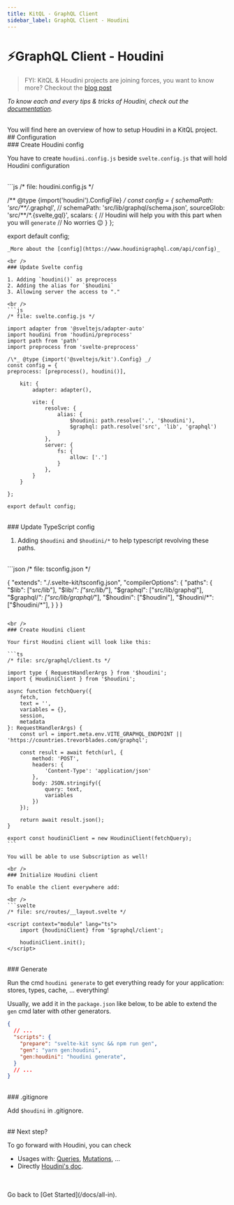 ```yaml
---
title: KitQL - GraphQL Client
sidebar_label: GraphQL Client - Houdini
---
```


# ⚡GraphQL Client - Houdini

> FYI: KitQL & Houdini projects are joining forces, you want to know more? Checkout the [blog post](https://www.the-guild.dev/blog/houdini-and-kitql)

_To know each and every tips & tricks of Houdini, check out the [documentation](https://www.houdinigraphql.com)._

<br />
You will find here an overview of how to setup Houdini in a KitQL project.

<br />
## Configuration

<br />
### Create Houdini config

You have to create `houdini.config.js` beside `svelte.config.js` that will hold Houdini configuration

<br />
```js 
/* file: houdini.config.js */

/** @type {import('houdini').ConfigFile} */
const config = {
	schemaPath: 'src/**/*.graphql',
	// schemaPath: 'src/lib/graphql/schema.json',
	sourceGlob: 'src/**/*.{svelte,gql}',
	scalars: {
		// Houdini will help you with this part when you will `generate`
		// No worries 😉
	}
};

export default config;
```
_More about the [config](https://www.houdinigraphql.com/api/config)_

<br />
### Update Svelte config

1. Adding `houdini()` as preprocess
2. Adding the alias for `$houdini`
3. Allowing server the access to "."

<br />
```js 
/* file: svelte.config.js */

import adapter from '@sveltejs/adapter-auto'
import houdini from 'houdini/preprocess'
import path from 'path'
import preprocess from 'svelte-preprocess'

/\*_ @type {import('@sveltejs/kit').Config} _/
const config = {
preprocess: [preprocess(), houdini()],

	kit: {
		adapter: adapter(),

		vite: {
			resolve: {
				alias: {
					$houdini: path.resolve('.', '$houdini'),
					$graphql: path.resolve('src', 'lib', 'graphql')
				}
			},
			server: {
				fs: {
					allow: ['.']
				}
			},
		}
	}

};

export default config;
```

<br />
### Update TypeScript config

1. Adding `$houdini` and `$houdini/*` to help typescript revolving these paths.

<br />
```json 
/* file: tsconfig.json */

{
	"extends": "./.svelte-kit/tsconfig.json",
	"compilerOptions": {
		"paths": {
			"$lib": ["src/lib"],
			"$lib/*": ["src/lib/*"],
			"$graphql": ["src/lib/graphql"],
			"$graphql/*": ["src/lib/graphql/*"],
			"$houdini": ["$houdini"],
			"$houdini/*": ["$houdini/*"],
		}
	}
}

````

<br />
### Create Houdini client

Your first Houdini client will look like this:

```ts
/* file: src/graphql/client.ts */

import type { RequestHandlerArgs } from '$houdini';
import { HoudiniClient } from '$houdini';

async function fetchQuery({
	fetch,
	text = '',
	variables = {},
	session,
	metadata
}: RequestHandlerArgs) {
	const url = import.meta.env.VITE_GRAPHQL_ENDPOINT || 'https://countries.trevorblades.com/graphql';

	const result = await fetch(url, {
		method: 'POST',
		headers: {
			'Content-Type': 'application/json'
		},
		body: JSON.stringify({
			query: text,
			variables
		})
	});

	return await result.json();
}

export const houdiniClient = new HoudiniClient(fetchQuery);
```

You will be able to use Subscription as well!

<br />
### Initialize Houdini client

To enable the client everywhere add:

<br />
```svelte 
/* file: src/routes/__layout.svelte */

<script context="module" lang="ts">
	import {houdiniClient} from '$graphql/client'; 
	
	houdiniClient.init();
</script>

````

<br />
### Generate

Run the cmd `houdini generate` to get everything ready for your application: stores, types, cache, ... everything!

Usually, we add it in the `package.json` like below, to be able to extend the `gen` cmd later with other generators.

```json
{
  // ...
  "scripts": {
    "prepare": "svelte-kit sync && npm run gen",
    "gen": "yarn gen:houdini",
    "gen:houdini": "houdini generate",
  }
  // ...
}
````

<br />
### .gitignore

Add `$houdini` in .gitignore.


<br />
## Next step?

To go forward with Houdini, you can check

- Usages with: [Queries](/docs/usages/queries), [Mutations](/docs/usages/mutations), ...
- Directly [Houdini's doc](https://www.houdinigraphql.com/guides/working-with-graphql).

<br />
<br />
Go back to [Get Started](/docs/all-in).
